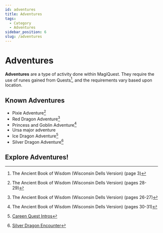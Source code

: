 ```yaml
---
id: adventures
title: Adventures
tags:
  - Category
  - Adventures
sidebar_position: 6
slug: /adventures
---
```



# Adventures

**Adventures** are a type of activity done within MagiQuest. They require the use of runes gained from Quests[^1], and the requirements vary based upon location.

## Known Adventures

- Pixie Adventure[^2]
- Red Dragon Adventure[^3]
- Princess and Goblin Adventure[^4]
- Ursa major adventure
- Ice Dragon Adventure[^5]
- Silver Dragon Adventure[^6]

[^1]: The Ancient Book of Wisdom (Wisconsin Dells Version) (page 3)
[^2]: The Ancient Book of Wisdom (Wisconsin Dells Version) (pages 28-29)
[^3]: The Ancient Book of Wisdom (Wisconsin Dells Version) (pages 26-27)
[^4]: The Ancient Book of Wisdom (Wisconsin Dells Version) (pages 30-31)
[^5]: [Careen Quest Intros](https://www.youtube.com/watch?v=Ndk6r5GOfdo)
[^6]: [Silver Dragon Encounter](https://www.youtube.com/watch?v=wwQ9Zlrjnvo)

## Explore Adventures!

<DocCardList />